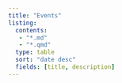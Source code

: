```yaml
---
title: "Events"
listing:
  contents: 
   - "*.md"
   - "*.qmd"
  type: table
  sort: "date desc"
  fields: [title, description]
---
```


